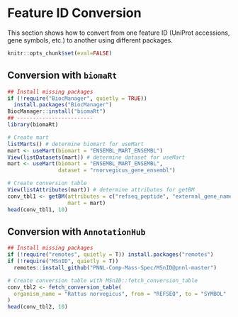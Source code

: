 # Feature ID Conversion {#id-conversion}

This section shows how to convert from one feature ID (UniProt accessions, gene symbols, etc.) to another using different packages.

```r
knitr::opts_chunk$set(eval=FALSE)
```


## Conversion with `biomaRt`

```r
## Install missing packages
if (!require("BiocManager", quietly = TRUE))
  install.packages("BiocManager")
BiocManager::install("biomaRt")
## ------------------------
library(biomaRt)
```

```r
# Create mart
listMarts() # determine biomart for useMart
mart <- useMart(biomart = "ENSEMBL_MART_ENSEMBL")
View(listDatasets(mart)) # determine dataset for useMart
mart <- useMart(biomart = "ENSEMBL_MART_ENSEMBL", 
                dataset = "rnorvegicus_gene_ensembl")
```

```r
# Create conversion table
View(listAttributes(mart)) # determine attributes for getBM
conv_tbl1 <- getBM(attributes = c("refseq_peptide", "external_gene_name"),
                   mart = mart)
head(conv_tbl1, 10)
```

## Conversion with `AnnotationHub`

```r
## Install missing packages
if (!require("remotes", quietly = T)) install.packages("remotes")
if (!require("MSnID", quietly = T))
  remotes::install_github("PNNL-Comp-Mass-Spec/MSnID@pnnl-master")
```


```r
# Create conversion table with MSnID::fetch_conversion_table
conv_tbl2 <- fetch_conversion_table(
  organism_name = "Rattus norvegicus", from = "REFSEQ", to = "SYMBOL"
)
head(conv_tbl2, 10)
```


